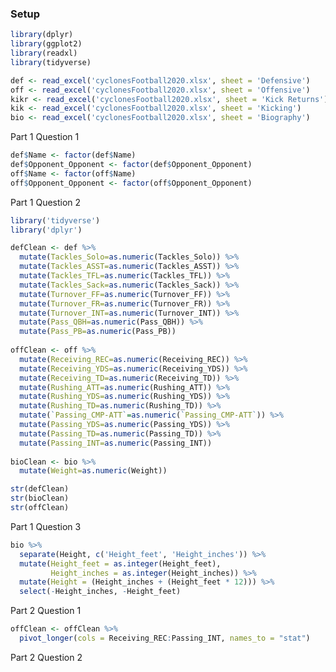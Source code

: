 
### Setup
```r
library(dplyr)
library(ggplot2)
library(readxl)
library(tidyverse)

def <- read_excel('cyclonesFootball2020.xlsx', sheet = 'Defensive')
off <- read_excel('cyclonesFootball2020.xlsx', sheet = 'Offensive')
kikr <- read_excel('cyclonesFootball2020.xlsx', sheet = 'Kick Returns')
kik <- read_excel('cyclonesFootball2020.xlsx', sheet = 'Kicking')
bio <- read_excel('cyclonesFootball2020.xlsx', sheet = 'Biography')
```

Part 1 Question 1
```R

def$Name <- factor(def$Name)
def$Opponent_Opponent <- factor(def$Opponent_Opponent)
off$Name <- factor(off$Name)
off$Opponent_Opponent <- factor(off$Opponent_Opponent)


```

Part 1 Question 2
```r
library('tidyverse')
library('dplyr')

defClean <- def %>%
  mutate(Tackles_Solo=as.numeric(Tackles_Solo)) %>%
  mutate(Tackles_ASST=as.numeric(Tackles_ASST)) %>%
  mutate(Tackles_TFL=as.numeric(Tackles_TFL)) %>%
  mutate(Tackles_Sack=as.numeric(Tackles_Sack)) %>%
  mutate(Turnover_FF=as.numeric(Turnover_FF)) %>%
  mutate(Turnover_FR=as.numeric(Turnover_FR)) %>%
  mutate(Turnover_INT=as.numeric(Turnover_INT)) %>%
  mutate(Pass_QBH=as.numeric(Pass_QBH)) %>%
  mutate(Pass_PB=as.numeric(Pass_PB))
  
offClean <- off %>%
  mutate(Receiving_REC=as.numeric(Receiving_REC)) %>%
  mutate(Receiving_YDS=as.numeric(Receiving_YDS)) %>%
  mutate(Receiving_TD=as.numeric(Receiving_TD)) %>%
  mutate(Rushing_ATT=as.numeric(Rushing_ATT)) %>%
  mutate(Rushing_YDS=as.numeric(Rushing_YDS)) %>%
  mutate(Rushing_TD=as.numeric(Rushing_TD)) %>%
  mutate(`Passing_CMP-ATT`=as.numeric(`Passing_CMP-ATT`)) %>%
  mutate(Passing_YDS=as.numeric(Passing_YDS)) %>%
  mutate(Passing_TD=as.numeric(Passing_TD)) %>%
  mutate(Passing_INT=as.numeric(Passing_INT))
  
bioClean <- bio %>%
  mutate(Weight=as.numeric(Weight))

str(defClean)
str(bioClean)
str(offClean)
```

Part 1 Question 3
```r
bio %>%
  separate(Height, c('Height_feet', 'Height_inches')) %>%
  mutate(Height_feet = as.integer(Height_feet), 
         Height_inches = as.integer(Height_inches)) %>%
  mutate(Height = (Height_inches + (Height_feet * 12))) %>%
  select(-Height_inches, -Height_feet)
```

Part 2 Question 1
```R

offClean <- offClean %>% 
  pivot_longer(cols = Receiving_REC:Passing_INT, names_to = "stat")

```

Part 2 Question 2
```R



```